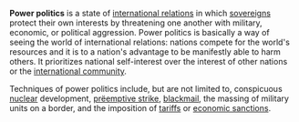 '''Power politics''' is a state of [[international relations]] in which [[sovereignty|sovereign]]s protect their own interests by threatening one another with military, economic, or political aggression.  Power politics is basically a way of seeing the world of international relations: nations compete for the world's resources and it is to a nation's advantage to be manifestly able to harm others.  It prioritizes national self-interest over the interest of other nations or the [[international community]].  

Techniques of power politics include, but are not limited to, conspicuous [[nuclear]] development, [[prëemptive strike]], [[blackmail]], the massing of military units on a border, and the imposition of [[tariff]]s or [[economic sanctions]].